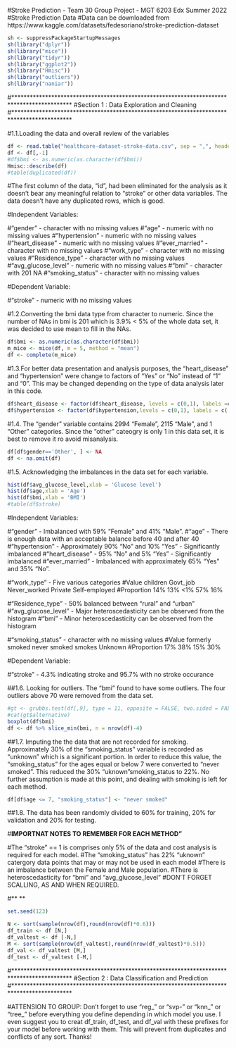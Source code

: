 #Stroke Prediction - Team 30 Group Project - MGT 6203 Edx Summer 2022
#Stroke Prediction Data
#Data can be downloaded from https://www.kaggle.com/datasets/fedesoriano/stroke-prediction-dataset

```r
sh <- suppressPackageStartupMessages
sh(library("dplyr"))
sh(library("mice"))
sh(library("tidyr"))
sh(library("ggplot2"))
sh(library("Hmisc"))
sh(library("outliers"))
sh(library("naniar"))

```

#*******************************************************************************************
#Section 1 : Data Exploration and Cleaning
#*******************************************************************************************

#1.1.Loading the data and overall review of the variables 

```r
df <- read.table("healthcare-dataset-stroke-data.csv", sep = ",", header = T)
df <- df[,-1]
#df$bmi <- as.numeric(as.character(df$bmi))
Hmisc::describe(df)
#table(duplicated(df))
```

#The first column of the data, "id", had been eliminated for the analysis as it doesn't bear any meaningful relation to "stroke" or other data variables. The data doesn't have any duplicated rows, which is good.

#Independent Variables:

#"gender" - character with no missing values
#"age" - numeric with no missing values
#"hypertension" - numeric with no missing values
#"heart_disease" - numeric with no missing values
#"ever_married" - character with no missing values
#"work_type" - character with no missing values
#"Residence_type" - character with no missing values
#"avg_glucose_level" - numeric with no missing values
#"bmi" - character with 201 NA
#"smoking_status" - character with no missing values

#Dependent Variable:

#"stroke" - numeric with no missing values

#1.2.Converting the bmi data type from character to numeric. Since the number of NAs in bmi is 201 which is 3.9% < 5% of the whole data set, it was decided to use mean to fill in the NAs.

```r
df$bmi <- as.numeric(as.character(df$bmi))
m_mice <- mice(df, m = 5, method = "mean")
df <- complete(m_mice)
```

#1.3.For better data presentation and analysis purposes, the "heart_disease" and "hypertension" were change to factors of "Yes" or "No" instead of "1" and "0". This may be changed depending on the type of data analysis later in this code. 

```r
df$heart_disease <- factor(df$heart_disease, levels = c(0,1), labels =c('No','Yes'))
df$hypertension <- factor(df$hypertension,levels = c(0,1), labels = c('No','Yes'))
```

#1.4. The "gender" variable contains 2994 "Female", 2115 "Male", and 1 "Other" categories. Since the "other" cateogry is only 1 in this data set, it is best to remove it ro avoid misanalysis. 

```r
df[df$gender=='Other', ] <- NA
df <- na.omit(df)
```

#1.5. Acknowledging the imbalances in the data set for each variable. 

```r
hist(df$avg_glucose_level,xlab = 'Glucose level')
hist(df$age,xlab = 'Age')
hist(df$bmi,xlab = 'BMI')
#table(df$stroke)
```


#Independent Variables:

#"gender" - Imbalanced with 59% "Female" and 41% "Male".
#"age" - There is enough data with an acceptable balance before 40 and after 40
#"hypertension" - Approximately 90% "No" and 10% "Yes" - Significantly imbalanced 
#"heart_disease" - 95% "No" and 5% "Yes" - Significantly imbalanced 
#"ever_married" - Imbalanced with approximately 65% "Yes" and 35% "No".

#"work_type" - Five various categories 
#Value           children      Govt_job   Never_worked       Private   Self-employed
#Proportion         14%           13%         <1%              57%           16%

#"Residence_type" - 50% balanced between "rural" and "urban"
#"avg_glucose_level" - Major heteroscedasticity can be observed from the histogram
#"bmi" - Minor heteroscedasticity can be observed from the histogram 

#"smoking_status" - character with no missing values
#Value      formerly smoked    never smoked          smokes         Unknown
#Proportion       17%              38%                15%             30%

#Dependent Variable:

#"stroke" - 4.3% indicating stroke and 95.7% with no stroke occurance 

##1.6. Looking for outliers. The "bmi" found to have some outliers. The four outliers above 70 were removed from the data set. 

```r
#gt <- grubbs.test(df[,9], type = 11, opposite = FALSE, two.sided = FALSE)
#cat(gt$alternative)
boxplot(df$bmi)
df <- df %>% slice_min(bmi, n = nrow(df)-4)
```

##1.7. Imputing the the data that are not recorded for smoking. Approximately 30% of the "smoking_status" variable is recorded as "unknown" which is a significant portion. In order to reduce this value, the "smoking_status" for the ages equal or below 7 were converted to "never smoked". This reduced the 30% "uknown"smoking_status to 22%. No further assumption is made at this point, and dealing with smoking is left for each method. 

```r
df[df$age <= 7, "smoking_status"] <- "never smoked"
```

##1.8. The data has been randomly divided to 60% for training, 20% for validation and 20% for testing. 

#**IMPORTNAT NOTES TO REMEMBER FOR EACH METHOD"**

#The "stroke" == 1 is comprises only 5% of the data and cost analysis is required for each model.
#The "smoking_status" has 22% "uknown" catergory data points that may or may not be used in each model
#There is an imbalance between the Female and Male population. 
#There is heteroscedasticity for "bmi" and "avg_glucose_level"
#DON'T FORGET SCALLING, AS AND WHEN REQUIRED. 

#**                                            **

```r
set.seed(123)

N <- sort(sample(nrow(df),round(nrow(df)*0.6)))
df_train <- df [N,]
df_valtest <- df [-N,]
M <- sort(sample(nrow(df_valtest),round(nrow(df_valtest)*0.5)))
df_val <- df_valtest [M,]
df_test <- df_valtest [-M,]


```

#*******************************************************************************************
#Section 2 : Data Classification and Prediction
#*******************************************************************************************

#ATTENSION TO GROUP: Don't forget to use "reg_" or "svp-" or "knn_" or "tree_" before everything you define depending in which model you use. I even suggest you to creat df_train, df_test, and df_val with these prefixes for your model before working with them. This will prevent from duplicates and conflicts of any sort. Thanks! 